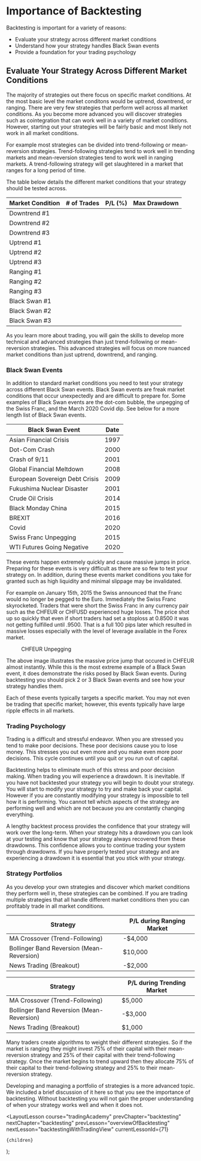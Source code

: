 
# Importance of Backtesting

Backtesting is important for a variety of reasons:

- Evaluate your strategy across different market conditions
- Understand how your strategy handles Black Swan events
- Provide a foundation for your trading psychology

## Evaluate Your Strategy Across Different Market Conditions

The majority of strategies out there focus on specific market conditions. At the most basic level the market conditons would be
uptrend, downtrend, or ranging. There are very few strategies that perform well across all market conditions. As you become
more advanced you will discover strategies such as cointegration that can work well in a variety of market conditions. However,
starting out your strategies will be fairly basic and most likely not work in all market conditions.

For example most strategies can be divided into trend-following or mean-reversion strategies. Trend-following strategies
tend to work well in trending markets and mean-reversion strategies tend to work well in ranging markets. A trend-following
strategy will get slaughtered in a market that ranges for a long period of time.

The table below details the different market conditions that your strategy should be tested across.

<div className='postTable'>

| Market Condition | # of Trades | P/L (%) | Max Drawdown |
| ---------------- | ----------- | ------- | ------------ |
| Downtrend #1     |             |         |              |
| Downtrend #2     |             |         |              |
| Downtrend #3     |             |         |              |
| Uptrend #1       |             |         |              |
| Uptrend #2       |             |         |              |
| Uptrend #3       |             |         |              |
| Ranging #1       |             |         |              |
| Ranging #2       |             |         |              |
| Ranging #3       |             |         |              |
| Black Swan #1    |             |         |              |
| Black Swan #2    |             |         |              |
| Black Swan #3    |             |         |              |

</div>

As you learn more about trading, you will gain the skills to develop more technical and advanced strategies than just
trend-following or mean-reversion strategies. This advanced strategies will focus on more nuanced market conditions than
just uptrend, downtrend, and ranging.

### Black Swan Events

In addition to standard market conditions you need to test your strategy across different Black Swan events. Black Swan
events are freak market conditions that occur unexpectedly and are difficult to prepare for. Some examples of Black Swan events
are the dot-com bubble, the unpegging of the Swiss Franc, and the March 2020 Covid dip. See below for a more length list of
Black Swan events.

<div className='postTable'>

| Black Swan Event               | Date |
| ------------------------------ | ---- |
| Asian Financial Crisis         | 1997 |
| Dot-Com Crash                  | 2000 |
| Crash of 9/11                  | 2001 |
| Global Financial Meltdown      | 2008 |
| European Sovereign Debt Crisis | 2009 |
| Fukushima Nuclear Disaster     | 2001 |
| Crude Oil Crisis               | 2014 |
| Black Monday China             | 2015 |
| BREXIT                         | 2016 |
| Covid                          | 2020 |
| Swiss Franc Unpegging          | 2015 |
| WTI Futures Going Negative     | 2020 |

</div>

These events happen extremely quickly and cause massive jumps in price. Preparing for these events is very difficult as there
are so few to test your strategy on. In addition, during these events market conditions you take for granted such as high liquidity
and minimal slippage may be invalidated.

For example on January 15th, 2015 the Swiss announced that the Franc would no
longer be pegged to the Euro. Immediately the Swiss Franc skyrocketed. Traders that were short the Swiss Franc in any currency
pair such as the CHFEUR or CHFUSD experienced huge losses. The price shot up so quickly that even if short traders had set a
stoploss at 0.8500 it was not getting fulfilled until .9500. That is a full 100 pips later which resulted in massive losses
especially with the level of leverage available in the Forex market.

<figure>
  <Image
    src="/images/courses/tradingAcademy/backtesting/CHFEUR.webp"
    height={2160}
    width={3840}
    alt=""
  />
  <figcaption>CHFEUR Unpegging</figcaption>
</figure>

The above image illustrates the massive price jump that occured in CHFEUR almost instantly. While this is the most extreme example of a Black Swan event, it does demonstrate the risks posed by Black Swan events. During
backtesting you should pick 2 or 3 Black Swan events and see how your strategy handles them.

Each of these events typically targets a specific market. You may not even be trading that specific market; however, this events
typically have large ripple effects in all markets.

### Trading Psychology

Trading is a difficult and stressful endeavor. When you are stressed you tend to make poor decisions. These poor decisions
cause you to lose money. This stresses you out even more and you make even more poor decisions. This cycle continues until
you quit or you run out of capital.

Backtesting helps to eliminate much of this stress and poor decision making. When trading you will experience a drawdown. It
is inevitable. If you have not backtested your strategy you will begin to doubt your strategy. You will start to modify your
strategy to try and make back your capital. However if you are constantly modifying your strategy is impossible to tell how
it is performing. You cannot tell which aspects of the strategy are performing well and which are not because you are constantly
changing everything.

A lengthy backtest process provides the confidence that your strategy will work over the long-term. When your strategy hits
a drawdown you can look at your testing and know that your strategy always recovered from these drawdowns. This confidence
allows you to continue trading your system through drawdowns. If you have properly tested your strategy and are experiencing
a drawdown it is essential that you stick with your strategy.

### Strategy Portfolios

As you develop your own strategies and discover which market conditions they
perform well in, these strategies can be combined. If you are trading multiple strategies that all handle different market
conditions then you can profitably trade in all market conditions.

<div className='postTable'>

| Strategy                                  | P/L during Ranging Market |
| ----------------------------------------- | ------------------------- |
| MA Crossover (Trend-Following)            | -$4,000                   |
| Bollinger Band Reversion (Mean-Reversion) | $10,000                   |
| News Trading (Breakout)                   | -$2,000                   |

</div>

<div className="postTable">

| Strategy                                  | P/L during Trending Market |
| ----------------------------------------- | -------------------------- |
| MA Crossover (Trend-Following)            | $5,000                     |
| Bollinger Band Reversion (Mean-Reversion) | -$3,000                    |
| News Trading (Breakout)                   | $1,000                     |

</div>

Many traders create algorithms to weight their different strategies. So if the market is ranging they might invest 75% of their
capital with their mean-reversion strategy and 25% of their capital with their trend-following strategy. Once the market begins
to trend upward then they allocate 75% of their capital to their trend-following strategy and 25% to their mean-reversion
strategy.

Developing and managing a portfolio of strategies is a more advanced topic. We included a brief discussion of it here so that
you see the importance of backtesting. Without backtesting you will not gain the proper understanding of when your strategy
works well and when it does not.

  <LayoutLesson
    course="tradingAcademy"
    prevChapter="backtesting"
    nextChapter="backtesting"
    prevLesson="overviewOfBacktesting"
    nextLesson="backtestingWithTradingView"
    currentLessonId={71}
  >
    {children}
  </LayoutLesson>
);
